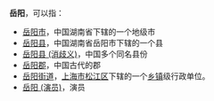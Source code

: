 '''岳阳'''，可以指：
* [[岳阳市|岳阳市]]，中国湖南省下辖的一个地级市
* [[岳阳县|岳阳县]]，中国湖南省岳阳市下辖的一个县
* [[岳阳县_(消歧义)|岳阳县 (消歧义)]]，中国多个同名县份
* [[岳阳郡|岳阳郡]]，中国古代的郡
* [[岳阳街道|岳阳街道]]，[[上海市|上海市]][[松江区|松江区]]下辖的一个[[乡镇|乡镇]]级行政单位。
* [[岳阳_(演员)|岳阳 (演员)]]，演员

{{Disambig|Y|Cat=二字亚洲相关消歧义}}